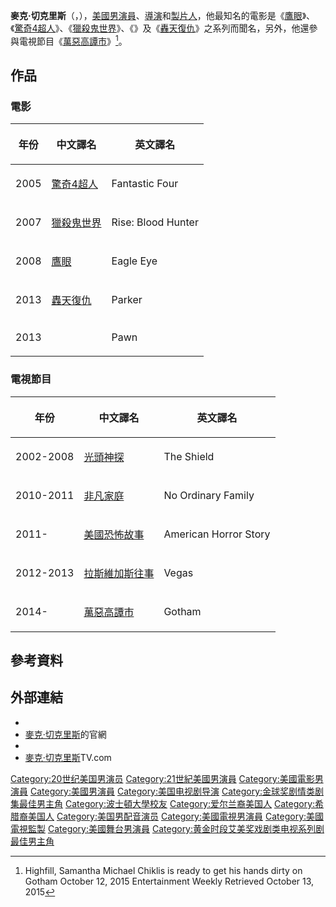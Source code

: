 {{blpsources|time=2019-02-24T03:29:14+00:00}}
{{expand English|time=2019-02-24T03:29:14+00:00}}
{{藝人
| type=男演員
| 图片     =File:Michael Chiklis at PaleyFest 2014.jpg
| 图片尺寸 = 250px
| 图片简介 = 麥克·切克里斯
| 姓名     = 麥克·切克里斯
| 英文名   = Michael Chiklis
| 国籍     = {{US}}
| 出生日期 = {{birth date and age|1963|8|30}}
| 出生地点 = {{USA}}[[麻薩諸塞州|麻薩諸塞州]][[洛厄爾|洛厄爾]]
| 职业     = 演员、導演、製片人
| 语言     = [[英语|英语]]
| 代表作     = 《[[鷹眼|鷹眼]]》<br />《[[驚奇4超人|驚奇4超人]]》<br />《[[獵殺鬼世界|獵殺鬼世界]]》<br />《{{link-en|人質 (2013年電影)|Pawn (2013 film)|人質}}》<br />《[[轟天復仇|轟天復仇]]》
| 活跃年代 = 1989年至今
| imdb     = 0004821
|教育程度 = [[波士頓大學|波士頓大學]]
|網站 = {{url|www.michaelchiklis.com/}}
}}

'''麥克·切克里斯'''（{{lang-en|Michael Chiklis}}，{{bd|1963年|8月30日||}}），[[美國|美國]][[男演員|男演員]]、[[導演|導演]]和[[製片人|製片人]]，他最知名的電影是《[[鷹眼_(電影)|鷹眼]]》、《[[驚奇4超人|驚奇4超人]]》、《[[獵殺鬼世界|獵殺鬼世界]]》、《{{link-en|人質 (2013年電影)|Pawn (2013 film)|人質}}》及《[[轟天復仇|轟天復仇]]》之系列而聞名，另外，他還參與電視節目《[[萬惡高譚市|萬惡高譚市]]》<ref>Highfill, Samantha Michael Chiklis is ready to get his hands dirty on Gotham October 12, 2015 Entertainment Weekly Retrieved October 13, 2015</ref>。

==作品==
===電影===
{| class="wikitable"
|-
! 年份 !! 中文譯名 !!英文譯名
|-
| 2005|| [[驚奇4超人|驚奇4超人]] ||Fantastic Four
|-
| 2007 || [[獵殺鬼世界|獵殺鬼世界]]|| Rise: Blood Hunter
|-
| 2008 ||[[鷹眼|鷹眼]]||Eagle Eye
|-
| 2013|| [[轟天復仇|轟天復仇]] || Parker
|-
| 2013 || {{link-en|人質 (2013年電影)|Pawn (2013 film)|人質}} ||Pawn
|}

===電視節目===
{| class="wikitable"
|-
! 年份 !! 中文譯名 !!英文譯名
|-
|2002-2008 || [[光頭神探|光頭神探]]|| The Shield
|-
| 2010-2011 || [[非凡家庭|非凡家庭]] || No Ordinary Family
|-
| 2011- || [[美國恐怖故事|美國恐怖故事]] ||American Horror Story
|-
| 2012-2013 || [[拉斯維加斯往事|拉斯維加斯往事]] || Vegas
|-
| 2014- || [[萬惡高譚市|萬惡高譚市]] || Gotham
|}

==參考資料==
{{reflist|35em}}

==外部連結==
{{Commons category|Michael Chiklis}}
*{{IMDb name|0004821}}
* [http://www.michaelchiklis.com 麥克·切克里斯]{{Wayback|url=http://www.michaelchiklis.com/ |date=20160420041356 }}的官網
*{{twitter|martincrewes}}
*[http://www.tv.com/people/michael-chiklis 麥克·切克里斯]{{Wayback|url=http://www.tv.com/people/michael-chiklis |date=20160513100843 }}TV.com
{{黄金时段艾美奖最佳戏剧类电视系列剧男主角}}
{{金球奖剧情类剧集最佳男主角}}
{{Authority control}}
{{DEFAULTSORT: Chiklis, Michael}}
[[Category:20世纪美国男演员|Category:20世纪美国男演员]]
[[Category:21世紀美國男演員|Category:21世紀美國男演員]]
[[Category:美國電影男演員|Category:美國電影男演員]]
[[Category:美國男演員|Category:美國男演員]]
[[Category:美国电视剧导演|Category:美国电视剧导演]]
[[Category:金球奖剧情类剧集最佳男主角|Category:金球奖剧情类剧集最佳男主角]]
[[Category:波士頓大學校友|Category:波士頓大學校友]]
[[Category:爱尔兰裔美国人|Category:爱尔兰裔美国人]]
[[Category:希腊裔美国人|Category:希腊裔美国人]]
[[Category:美国男配音演员|Category:美国男配音演员]]
[[Category:美國電視男演員|Category:美國電視男演員]]
[[Category:美國電視監製|Category:美國電視監製]]
[[Category:美國舞台男演員|Category:美國舞台男演員]]
[[Category:黄金时段艾美奖戏剧类电视系列剧最佳男主角|Category:黄金时段艾美奖戏剧类电视系列剧最佳男主角]]
